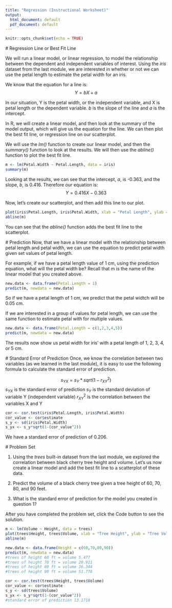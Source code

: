 ---
title: "Regression (Instructional Worksheet)"
output:
  html_document: default
  pdf_document: default
---

```{r setup, include=FALSE}
knitr::opts_chunk$set(echo = TRUE)
```

<script src="hideOutput.js"></script>

<link rel="stylesheet" type="text/css" href="fold.css">



#\textcolor{blue}{1.1} Regression Line or Best Fit Line

We will run a linear model, or linear regression, to model the relationship between the dependent and independent variables of interest. Using the *iris* dataset from the last module, we are interested in whether or not we can use the petal length to estimate the petal width for an iris. 

We know that the equation for a line is:
$$Y = bX + a$$  

In our situation, Y is the petal width, or the independent variable, and X is petal length or the dependent variable. *b* is the slope of the line and *a* is the intercept.

In R, we will create a linear model, and then look at the summary of the model output, which will give us the equation for the line. We can then plot the best fit line, or regression line on our scatterplot.

We will use the *lm()* function to create our linear model, and then the *summary()* function to look at the results. We will then use the *abline()* function to plot the best fit line.


```{r eval = FALSE}
m <- lm(Petal.Width ~ Petal.Length, data = iris)
summary(m)
```
Looking at the results, we can see that the intercept, *a*, is -0.363, and the slope, *b*, is 0.416. Therefore our equation is:
$$Y = 0.416X - 0.363$$

Now, let's create our scatterplot, and then add this line to our plot.

```{r eval = FALSE}
plot(iris$Petal.Length, iris$Petal.Width, xlab = "Petal Length", ylab = "Petal Width")
abline(m)
```
You can see that the *abline()* function adds the best fit line to the scatterplot. 

#\textcolor{blue}{1.2} Prediction
Now, that we have a linear model with the relationship between petal length and petal width, we can use the equation to predict petal width given set values of petal length.

For example, if we have a petal length value of 1 cm, using the prediction equation, what will the petal width be?
Recall that m is the name of the linear model that you created above.

```{r eval = FALSE}
new.data <- data.frame(Petal.Length = 1)
predict(m, newdata = new.data)
```
So if we have a petal length of 1 cm, we predict that the petal widtch will be 0.05 cm. 

If we are interested in a group of values for petal length, we can use the same function to estimate petal with for multiple values.
```{r eval = FALSE}
new.data <- data.frame(Petal.Length = c(1,2,3,4,5))
predict(m, newdata = new.data)
```
The results now show us petal width for iris' with a petal length of 1, 2, 3, 4, or 5 cm. 

#\textcolor{blue}{1.3} Standard Error of Prediction
Once, we know the correlation between two variables (as we learned in the last module), it is easy to use the following formula to calculate the standard error of prediction.

$$s_{YX} = s_Y*sqrt(1-r^2_{XY})$$
$s_{YX}$ is the standard error of prediction
$s_Y$ is the standard deviation of variable Y (independent variable)
$r^2_{XY}$ is the correlation between the variables X and Y

```{r eval = FALSE}
cor <- cor.test(iris$Petal.Length, iris$Petal.Width)
cor_value <- cor$estimate
s_y <- sd(iris$Petal.Width)
s_yx <- s_y*sqrt(1-(cor_value^2))
```
We have a standard error of prediction of 0.206.


#\textcolor{blue}{1.5} Problem Set

1. Using the *trees* built-in dataset from the last module, we explored the correlation between black cherry tree height and volume. Let's us now create a linear model and add the best fit line to a scatterplot of these data.

2. Predict the volume of a black cherry tree given a tree height of 60, 70, 80, and 90 feet. 

3. What is the standard error of prediction for the model you created in question 1?


After you have completed the problem set, click the Code button to see the solution.


<div class="fold s">

```{r eval = FALSE}
m <- lm(Volume ~ Height, data = trees)
plot(trees$Height, trees$Volume, xlab = "Tree Height", ylab = "Tree Volume", main = "Black Cherry Trees")
abline(m)

new.data <- data.frame(Height = c(60,70,80,90))
predict(m, newdata = new.data)
#trees of height 60 ft = volume 5.477
#trees of height 70 ft = volume 20.911
#trees of height 80 ft = volume 36.344
#trees of height 90 ft = volume 51.778

cor <- cor.test(trees$Height, trees$Volume)
cor_value <- cor$estimate
s_y <- sd(trees$Volume)
s_yx <- s_y*sqrt(1-(cor_value^2))
#standard error of prediction 13.1718
```

</div>

